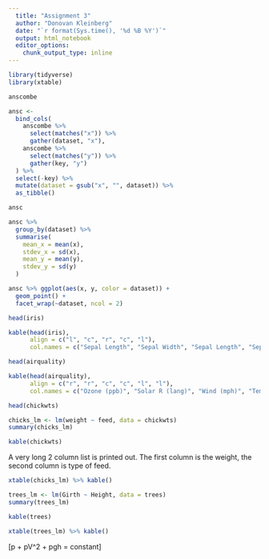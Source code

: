 ```yaml
---
  title: "Assignment 3"
  author: "Donovan Kleinberg"
  date: "`r format(Sys.time(), '%d %B %Y')`"
  output: html_notebook
  editor_options: 
    chunk_output_type: inline
---
```

```r
library(tidyverse)
library(xtable)
```

```r
anscombe
```


```r
ansc <-
  bind_cols(
    anscombe %>% 
      select(matches("x")) %>% 
      gather(dataset, "x"),
    anscombe %>% 
      select(matches("y")) %>% 
      gather(key, "y")
  ) %>%
  select(-key) %>% 
  mutate(dataset = gsub("x", "", dataset)) %>%  
  as_tibble()
```
```r
ansc
```
```r
ansc %>%
  group_by(dataset) %>%
  summarise(
    mean_x = mean(x),
    stdev_x = sd(x),
    mean_y = mean(y),
    stdev_y = sd(y)
  )
```
```r
ansc %>% ggplot(aes(x, y, color = dataset)) +
  geom_point() +
  facet_wrap(~dataset, ncol = 2)
```
```r
head(iris)
```

```r
kable(head(iris), 
      align = c("l", "c", "r", "c", "l"),
      col.names = c("Sepal Length", "Sepal Width", "Sepal Length", "Sepal Width", "Species"))
```

```r
head(airquality)
```

```r
kable(head(airquality),
      align = c("r", "r", "c", "c", "l", "l"),
      col.names = c("Ozone (ppb)", "Solar R (lang)", "Wind (mph)", "Temp (°F)", "Month", "Day"))
```

```r
head(chickwts)
```

```r
chicks_lm <- lm(weight ~ feed, data = chickwts)
summary(chicks_lm)
```

```r
kable(chickwts)
```
A very long 2 column list is printed out. The first column is the weight, the second column is type of feed.

```r
xtable(chicks_lm) %>% kable()
```

```r
trees_lm <- lm(Girth ~ Height, data = trees)
summary(trees_lm)
```

```r
kable(trees)
```

```r
xtable(trees_lm) %>% kable()
```

\[p + \frac{1}{2}pV^2 + pgh = constant\]